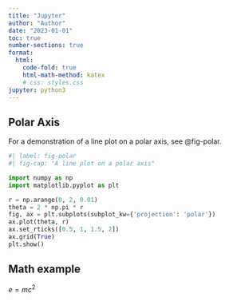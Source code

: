 ```yaml
---
title: "Jupyter"
author: "Author"
date: "2023-01-01"
toc: true
number-sections: true
format:
  html:
    code-fold: true
    html-math-method: katex
    # css: styles.css
jupyter: python3
---
```


## Polar Axis

For a demonstration of a line plot on a polar axis, see @fig-polar.

```python
#| label: fig-polar
#| fig-cap: "A line plot on a polar axis"

import numpy as np
import matplotlib.pyplot as plt

r = np.arange(0, 2, 0.01)
theta = 2 * np.pi * r
fig, ax = plt.subplots(subplot_kw={'projection': 'polar'})
ax.plot(theta, r)
ax.set_rticks([0.5, 1, 1.5, 2])
ax.grid(True)
plt.show()
```


## Math example

$e = mc^2$
